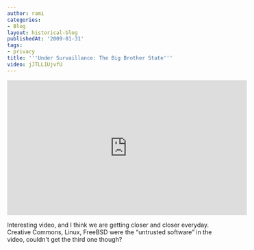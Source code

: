 ```yaml
---
author: rami
categories:
- Blog
layout: historical-blog
publishedAt: '2009-01-31'
tags:
- privacy
title: '''Under Survaillance: The Big Brother State'''
video: jJTLL1UjvfU
---
```


<iframe width="560" height="315" src="https://www.youtube-nocookie.com/embed/jJTLL1UjvfU?rel=0" frameborder="0" allow="autoplay; encrypted-media" allowfullscreen></iframe>

Interesting video, and I think we are getting closer and closer everyday. Creative Commons, Linux, FreeBSD were the “untrusted software” in the video, couldn't get the third one though?